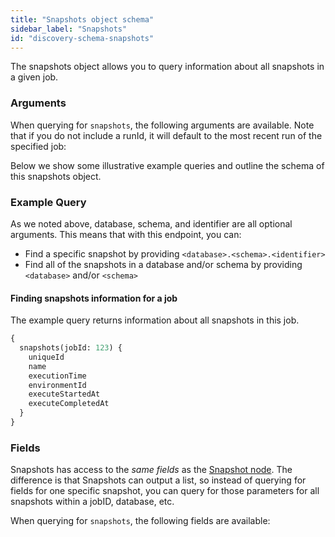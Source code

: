 ```yaml
---
title: "Snapshots object schema"
sidebar_label: "Snapshots"
id: "discovery-schema-snapshots"
---
```



The snapshots object allows you to query information about all snapshots in a given job.

### Arguments

When querying for `snapshots`, the following arguments are available. Note that if you do not include a runId, it will default to the most recent run of the specified job:

<ArgsTable queryName="snapshots" />

Below we show some illustrative example queries and outline the schema of this snapshots object.

### Example Query
As we noted above, database, schema, and identifier are all optional arguments.  This means that with this endpoint, you can:
- Find a specific snapshot by providing `<database>.<schema>.<identifier>`
- Find all of the snapshots in a database and/or schema by providing `<database>` and/or `<schema>`

#### Finding snapshots information for a job
The example query returns information about all snapshots in this job.

```graphql
{
  snapshots(jobId: 123) {
    uniqueId
    name
    executionTime
    environmentId
    executeStartedAt
    executeCompletedAt
  }
}

```

### Fields
Snapshots has access to the *same fields* as the [Snapshot node](/docs/dbt-cloud-apis/discovery-schema-snapshots).  The difference is that Snapshots can output a list, so instead of querying for fields for one specific snapshot, you can query for those parameters for all snapshots within a jobID, database, etc.

When querying for `snapshots`, the following fields are available:

<SchemaTable nodeName="SnapshotNode" />
